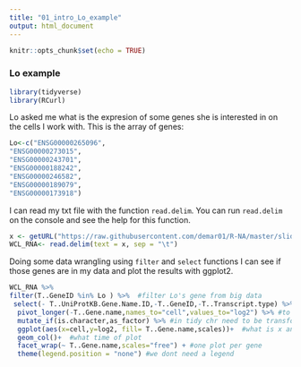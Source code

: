 ```yaml
---
title: "01_intro_Lo_example"
output: html_document
---
```


```r
knitr::opts_chunk$set(echo = TRUE)
```

### Lo example
```r
library(tidyverse)
library(RCurl)
```
Lo asked me what is the expresion of some genes she is interested in on the cells I work with. This is the array of genes:
```r
Lo<-c("ENSG00000265096",
"ENSG00000273015",
"ENSG00000243701",
"ENSG00000188242",
"ENSG00000246582",
"ENSG00000189079",
"ENSG00000173918")
```
I can read my txt file with the function `read.delim`. You can run `read.delim` on the console and see the help for this function. 
```r
x <- getURL("https://raw.githubusercontent.com/demar01/R-NA/master/slides/01-intro/data/WCL_RNA.txt")
WCL_RNA<- read.delim(text = x, sep = "\t")
```

Doing some data wrangling using `filter` and `select` functions I can see if those genes are in my data and plot the results with ggplot2.

```r
WCL_RNA %>% 
filter(T..GeneID %in% Lo ) %>%  #filter Lo's gene from big data
 select(- T..UniProtKB.Gene.Name.ID,-T..GeneID,-T..Transcript.type) %>% #keep only log2 values
  pivot_longer(-T..Gene.name,names_to="cell",values_to="log2") %>% #to put it in a tidy format 
  mutate_if(is.character,as_factor) %>% #in tidy chr need to be transform to factors
  ggplot(aes(x=cell,y=log2, fill= T..Gene.name,scales))+  #what is x and y in your plot
  geom_col()+  #what time of plot
  facet_wrap(~ T..Gene.name,scales="free") + #one plot per gene
  theme(legend.position = "none") #we dont need a legend
  
  
```



